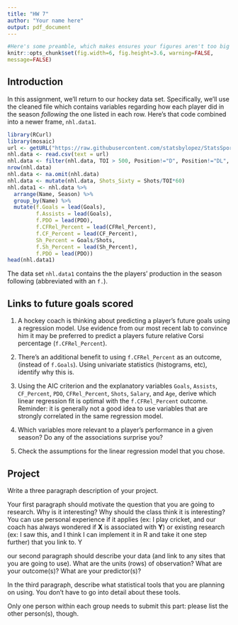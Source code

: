 ```yaml
---
title: "HW 7"
author: "Your name here"
output: pdf_document
---
```


```r
#Here's some preamble, which makes ensures your figures aren't too big
knitr::opts_chunk$set(fig.width=6, fig.height=3.6, warning=FALSE,
message=FALSE)
```

## Introduction

In this assignment, we'll return to our hockey data set. Specifically, we'll use the cleaned file which contains variables regarding how each player did in the season *following* the one listed in each row. Here's that code combined into a newer frame, `nhl.data1`. 


```r
library(RCurl)
library(mosaic)
url <- getURL("https://raw.githubusercontent.com/statsbylopez/StatsSports/master/NHL.csv")
nhl.data <- read.csv(text = url)
nhl.data <- filter(nhl.data, TOI > 500, Position!="D", Position!="DL", Position!="DR")
nrow(nhl.data)
nhl.data <- na.omit(nhl.data)
nhl.data <- mutate(nhl.data, Shots_Sixty = Shots/TOI*60)
nhl.data1 <- nhl.data %>%
  arrange(Name, Season) %>%
  group_by(Name) %>%
  mutate(f.Goals = lead(Goals), 
         f.Assists = lead(Goals), 
         f.PDO = lead(PDO),
         f.CFRel_Percent = lead(CFRel_Percent),
         f.CF_Percent = lead(CF_Percent),
         Sh_Percent = Goals/Shots, 
         f.Sh_Percent = lead(Sh_Percent), 
         f.PDO = lead(PDO)) 
head(nhl.data1)
```

The data set `nhl.data1` contains the the players' production in the season following (abbreviated with an `f.`). 

## Links to future goals scored

1. A hockey coach is thinking about predicting a player's future goals using a regression model. Use evidence from our most recent lab to convince him it may be preferred to predict a players future relative Corsi percentage (`f.CFRel_Percent`). 

2. There's an additional benefit to using `f.CFRel_Percent` as an outcome, (instead of `f.Goals`). Using univariate statistics (histograms, etc), identify why this is. 

3. Using the AIC criterion and the explanatory variables `Goals`, `Assists`, `CF_Percent`, `PDO`, `CFRel_Percent`, `Shots`, `Salary`, and `Age`, derive which linear regression fit is optimal with the `f.CFRel_Percent` outcome. Reminder: it is generally not a good idea to use variables that are strongly correlated in the same regression model.

4. Which variables more relevant to a player's performance in a given season? Do any of the associations surprise you? 

5. Check the assumptions for the linear regression model that you chose. 


## Project

Write a three paragraph description of your project. 

Your first paragraph should motivate the question that you are going to research. Why is it interesting? Why should the class think it is interesting? You can use personal experience if it applies (ex: I play cricket, and our coach has always wondered if **X** is associated with **Y**) or existing research (ex: I saw this, and I think I can implement it in R and take it one step further) that you link to. Y

our second paragraph should describe your data (and link to any sites that you are going to use). What are the units (rows) of observation? What are your outcome(s)? What are your predictor(s)? 

In the third paragraph, describe what statistical tools that you are planning on using. You don't have to go into detail about these tools.

Only one person within each group needs to submit this part: please list the other person(s), though.  


